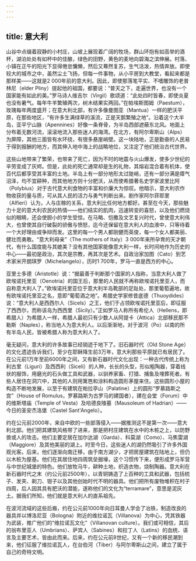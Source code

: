 ```yaml
---
---
---
```

title: 意大利
---




山谷中点缀着寂静的小村庄，山坡上展现着广阔的牧场，群山环抱有如高举的酒杯，湖泊处处有如杯中的佳酿，绿色的田野，黄色的麦地向碧海之滨伸展。村落、小镇在正午的阳光下显得倦怠慵懒，然后又蓦然复苏，生气活泼，热情奔放。即使较大的城市之中，虽然尘土飞扬，但每一件事物，从小平房到大教堂，看起来都是那样美——这就是2 000年前的意大利。因此，即使那落笔平实、不嗜雕饰的老普林尼（elder Pliny）提起他的祖国，都要说：“普天之下，走遍世界，也没有一个国家能有如此的美。”罗马诗人维吉尔（Virgil）歌颂道：“此处四时皆春，即使炎夏也没有暑气。每年牛羊繁殖两次，树木结果实两回。”在帕埃斯图姆（Paestum），玫瑰每年两度盛开；在意大利北部，有许多像曼图亚（Mantua）一样的肥沃平原，在那些地区，“有许多生满绿草的溪流，正是天鹅繁殖之地”。沿着这个大半岛，亚平宁山脉（Apennines）好像一条脊骨，为半岛西部遮蔽东北风。地面上分布着无数河流，滚滚地流入那些迷人的海湾。在北方，有阿尔卑斯山（Alps）为屏障，其他三面皆有水环绕，有很多悬崖峭壁。这一块陆地，正是勤奋的人民易于得到报酬的地方，而其伸入地中海上的战略地位，又注定了他们统治古代世界。

这些山地带来了繁荣，也带来了死亡，因为不时的地震与火山爆发，使多少世纪的辛劳变成了灰烬。但是，此处的死亡通常却是生的礼物，其熔岩混合着有机体，使百代后都享受其丰富的土地。半岛上有一部分地形太过陡峭，还有一部分满是瘴气沼泽，均不宜耕种，而其他地方则十分肥沃，从而使希腊著名史学家波里比阿（Polybius）对于古代意大利食物的丰富和价廉大为惊叹。他暗示，意大利农作物收获的量与质，可从其人民的活力与勇气判断出来。剧作家阿尔菲耶里（Alfieri）认为，人与庄稼的关系，意大利比任何地方都好。甚至在今天，那些魅力十足的意大利农民的热情——他们结实的肌肉，迅速转变的喜怒，以及他们燃烧似的眼睛，还会使胆小的学生受惊。在马略、恺撒及文艺复兴时代，曾使意大利伟大，也曾使其自行破裂的骄傲与愤怒，迄今还保留在意大利人的血液中，只等待着一个大好理由或争辩而发。这里的每一个男人都刚健而英俊，每一个女人都美丽、健壮而勇敢。“意大利母亲”（The mothers of Italy）3 000年来所孕育的天才朝代，有什么国度能与其媲美？没有其他国家能像意大利一样，长时间地作为历史的中心——最初是政治，其次是宗教，再其次是艺术。自政治家加图（Cato）到艺术家米开朗琪罗（Michelangelo），历时1 700年，罗马一直是西方的中心。

亚里士多德（Aristotle）说：“据最善于判断那个国家的人指称，当意大利人做了欧埃诺托里亚（Oenotria）的国王后，那里的人民就不再称欧埃诺托里亚人，而自称意大利人了。”欧埃诺托里亚位于意大利半岛靴部的足趾处，那里葡萄遍地，故有欧埃诺托里亚之名，意即“葡萄酒之地”。希腊史学家修昔底德（Thuoydides）说：“意大利人是西西尔人（Sicels）之王，他们于占领欧埃诺托里亚后，即征服了西西尔，而称该岛为西西里（Sicily）。”正如罗马人称所有希伦人（Hellens，即希腊人）为希腊人一样，希腊人最初只有少数人从阿提卡（Attica）北部移民那不勒斯（Naples），称当地人为意大利人。以后渐渐地，对于波河（Po）以南的所有半岛人民，皆被希腊人称为意大利人了。

毫无疑问，意大利的许多故事已经销迹于地下了。旧石器时代（Old Stone Age）的文化遗迹告诉我们，至少在耶稣降生前3万年，意大利那些平原就已有居民了。在公元前1万年至前6000年之间，又有新石器时代文化出现：一种古代传统上称为利古里（Liguri）及西西利（Siceli）的人种，长长的头型，形似粗陶器，穿着线状的服饰，用磨光的石头做工具和武器，以驯养家畜、打猎、捕鱼及埋葬死者。有些人居住在洞穴中，其他的人则用篱笆和涂料构造圆形茅屋来住。这些圆形小屋的构造不断地发展，以至于有建筑在帕拉亭山（Palatine）上的圆形“罗慕路斯之宫”（House of Romulus，罗慕路斯为古罗马的建国者），建在会堂（Forum）中的维斯塔庙（Temple of Vesta）及哈德良陵墓（Mausoleum of Hadrian）——今日的圣安杰洛堡（Castel Sant'Angelo）。

约在公元前2000年，来自中欧的一些部落侵入——据推测这不是第一次——意大利北部。他们把其建筑风格带了进来，那是把村庄建筑在水中的木桩之上，以防野兽或人的攻击。他们主要定居在加尔达湖（Garda）、科莫湖（Como）、马焦雷湖（Maggiore）及其他美丽的湖上。时至今日，这些迷人的湖仍然吸引了许多外国观光客。后来，他们逐渐向南迁移，由于南方湖少，才把房屋建筑在陆地上，但仍以木桩为屋基。他们在其居住地四周筑垒掘壕，这个习惯传下来，便形成罗马军营与中世纪城堡的特色。他们放牧马牛，耕种土地，织造衣物，烧制陶器。意大利在新石器时代之末（约公元前2500年），以青铜铸造了上百种的工具和武器，包括梳子、发夹、剃刀、钳子以及其他创始时代不明的器具。他们把所有废物堆积在村子四周，后人因其具有肥沃的潜能，遂称他们的文化为“terramare”，意思是泥灰土。据我们所知，他们就是意大利人的直系祖先。

在波河流域的这些后裔，约在公元前1000年向日耳曼人学会了冶铁，制造改良的器具并以博洛尼亚（Bologna）附近的维拉诺瓦（Villanova）为中心，凭其铁器为武装，推广他们的“维拉诺瓦文化”（Villanovan culture）。我们或可相信，其后的翁布里亚人（Umbrians）、萨宾人（Sabines）和拉丁人（Latins）的血统、语言及主要艺术，皆由此而来。后来，约在公元前8世纪，又有一个新的移民潮到来，他们征服了维拉诺瓦人，在台伯河（Tiber）与阿尔卑斯山之间，建立了属于自己的奇特文明。